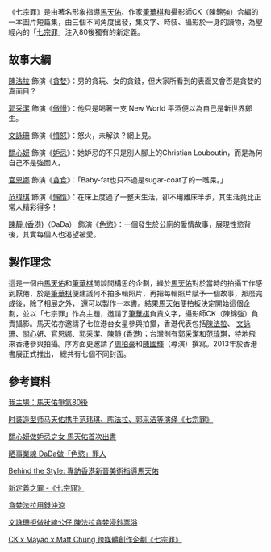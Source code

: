 {{unreferenced|time=2015-10-22T09:22:32+00:00}}
《七宗罪》是由著名形象指導[[馬天佑|馬天佑]]、作家[[筆華棋|筆華棋]]和攝影師CK（陳錦強）合編的一本圖片短篇集，由三個不同角度出發，集文字、時裝、攝影於一身的讀物，為聖經內的「[[七宗罪|七宗罪]]」注入80後獨有的新定義。

==故事大綱==

[[陳法拉|陳法拉]] 飾演《[[貪婪|貪婪]]》：男的貪玩、女的貪錢，但大家所看到的表面又會否是貪婪的真面目？

[[郭采潔|郭采潔]] 飾演《[[傲慢|傲慢]]》：他只是喝著一支 New World 平酒便以為自己是新世界鄭生。

[[文詠珊|文詠珊]] 飾演《[[憤怒|憤怒]]》：怒火，未解決？網上見。

[[關心妍|關心妍]] 飾演《[[妒忌|妒忌]]》：她妒忌的不只是別人腳上的Christian Louboutin，而是為何自己不是強國人。

[[官恩娜|官恩娜]] 飾演《[[貪食|貪食]]》：「Baby-fat也只不過是sugar-coat了的一嚿屎。」

[[范瑋琪|范瑋琪]] 飾演《[[懶惰|懶惰]]》：在床上度過了一整天生活，卻不用離床半步，其生活竟比正常人精彩得多！

[[陳靜_(香港)|陳靜 (香港)]]（DaDa） 飾演《[[色慾|色慾]]》：一個發生於公廁的愛情故事，展現性慾背後，其實每個人也渴望被愛。

==製作理念==
這是一個由[[馬天佑|馬天佑]]和[[筆華棋|筆華棋]]閒談間構思的企劃，緣於[[馬天佑|馬天佑]]對於當時的拍攝工作感到厭倦，於是[[筆華棋|筆華棋]]便建議何不拍多輯照片，再把每輯照片賦予一個故事，那麼完成後，除了相展之外，
還可以製作一本書。結果[[馬天佑|馬天佑]]便拍板決定開始這個企劃，並以「七宗罪」作為主題，邀請了[[筆華棋|筆華棋]]負責文字，攝影師CK（陳錦強）負責攝影。馬天佑亦邀請了七位港台女星參與拍攝，香港代表包括[[陳法拉|陳法拉]]、
[[文詠珊|文詠珊]]、[[關心妍|關心妍]]、[[官恩娜|官恩娜]]、[[郭采潔|郭采潔]]、[[陳靜_(香港)|陳靜 (香港)]]；台灣則有[[郭采潔|郭采潔]]和[[范瑋琪|范瑋琪]]，特地飛來香港參與拍攝。序方面更邀請了[[周柏豪|周柏豪]]和[[陳國輝|陳國輝]]（導演）撰寫。2013年於香港書展正式推出，
總共有七個不同封面。

==參考資料==
[http://hk.apple.nextmedia.com/entertainment/art/20130427/18241393 我主場：馬天佑爭氣80後]{{Wayback|url=http://hk.apple.nextmedia.com/entertainment/art/20130427/18241393 |date=20151212225338 }}

[http://www.chinasspp.com/News/Detail/2013-11-12/154983.htm 时装造型师马天佑携手范玮琪、陈法拉、郭采洁等演绎《七宗罪》]{{Wayback|url=http://www.chinasspp.com/News/Detail/2013-11-12/154983.htm |date=20160304185831 }}

[http://hd.stheadline.com/ent/ent_content.asp?contid=244428&srctype=n 關心妍做妒忌之女 馬天佑首次出書]

[http://eastweek.my-magazine.me/?aid=27642 晒事業線 DaDa做「色慾」罪人]{{Wayback|url=http://eastweek.my-magazine.me/?aid=27642 |date=20130723103642 }}

[http://hk.hypebeast.com/2013/7/behind-the-style-an-interview-with-kevin-mayao Behind the Style: 專訪香港新晉美術指導馬天佑]{{Wayback|url=http://hk.hypebeast.com/2013/7/behind-the-style-an-interview-with-kevin-mayao |date=20160305003142 }}

[https://web.archive.org/web/20160304084823/http://www.milk.com.hk/content/%E6%96%B0%E5%AE%9A%E7%BE%A9%E4%B9%8B%E7%BD%AA-%E3%80%8A%E4%B8%83%E5%AE%97%E7%BD%AA%E3%80%8B 新定義之罪 -《七宗罪》]

[http://orientaldaily.on.cc/cnt/entertainment/20130625/00282_070.html 貪婪法拉用錢沖涼]{{Wayback|url=http://orientaldaily.on.cc/cnt/entertainment/20130625/00282_070.html |date=20160305012638 }}

[https://archive.is/20151022100440/http://news.sina.com.hk/news/20130623/-16-2999107/l/1095839.html 文詠珊拒做扯線公仔 陳法拉貪婪浸鈔票浴]

[https://web.archive.org/web/20160304133439/http://overdope.com/archives/41868 CK x Mayao x Matt Chung 跨媒體創作企劃《七宗罪》]